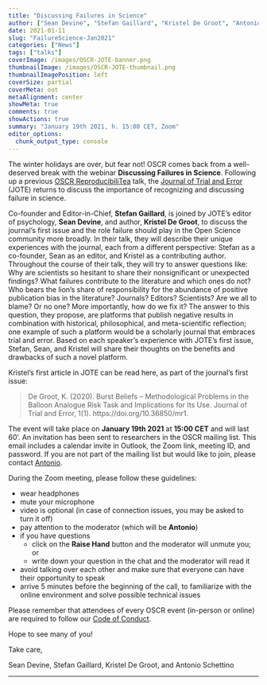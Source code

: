 ```yaml
---
title: "Discussing Failures in Science"
author: ["Sean Devine", "Stefan Gaillard", "Kristel De Groot", "Antonio Schettino"]
date: 2021-01-11
slug: "FailureScience-Jan2021"
categories: ["News"]
tags: ["talks"]
coverImage: /images/OSCR-JOTE-banner.png
thumbnailImage: /images/OSCR-JOTE-thumbnail.png
thumbnailImagePosition: left
coverSize: partial
coverMeta: out
metaAlignment: center
showMeta: true
comments: true
showActions: true
summary: "January 19th 2021, h. 15:00 CET, Zoom"
editor_options: 
  chunk_output_type: console
---
```


The winter holidays are over, but fear not! OSCR comes back from a well-deserved break with the webinar **Discussing Failures in Science**. Following up a previous [OSCR ReproducibiliTea](https://www.openscience-rotterdam.com/2020/01/reproducibilitea-feb2020/) talk, the [Journal of Trial and Error](https://www.jtrialerror.com/) (JOTE) returns to discuss the importance of recognizing and discussing failure in science.

Co-founder and Editor-in-Chief, **Stefan Gaillard**, is joined by JOTE’s editor of psychology, **Sean Devine**, and author, **Kristel De Groot**, to discuss the journal’s first issue and the role failure should play in the Open Science community more broadly. In their talk, they will describe their unique experiences with the journal, each from a different perspective: Stefan as a co-founder, Sean as an editor, and Kristel as a contributing author. Throughout the course of their talk, they will try to answer questions like: Why are scientists so hesitant to share their nonsignificant or unexpected findings? What failures contribute to the literature and which ones do not? Who bears the lion’s share of responsibility for the abundance of positive publication bias in the literature? Journals? Editors? Scientists? Are we all to blame? Or no one? More importantly, how do we fix it? The answer to this question, they propose, are platforms that publish negative results in combination with historical, philosophical, and meta-scientific reflection; one example of such a platform would be a scholarly journal that embraces trial and error. Based on each speaker’s experience with JOTE's first issue, Stefan, Sean, and Kristel will share their thoughts on the benefits and drawbacks of such a novel platform. 

Kristel’s first article in JOTE can be read here, as part of the journal’s first issue:

> De Groot, K. (2020). Burst Beliefs – Methodological Problems in the Balloon Analogue Risk Task and Implications for Its Use. Journal of Trial and Error, 1(1). https://doi.org/10.36850/mr1.

The event will take place on **January 19th 2021** at **15:00 CET** and will last 60'. An invitation has been sent to researchers in the OSCR mailing list. This email includes a calendar invite in Outlook, the Zoom link, meeting ID, and password. If you are not part of the mailing list but would like to join, please contact [Antonio](mailto:schettino@eur.nl).

During the Zoom meeting, please follow these guidelines:

* wear headphones
* mute your microphone
* video is optional (in case of connection issues, you may be asked to turn it off)
* pay attention to the moderator (which will be **Antonio**)
* if you have questions
  - click on the **Raise Hand** button and the moderator will unmute you; or
  - write down your question in the chat and the moderator will read it
* avoid talking over each other and make sure that everyone can have their opportunity to speak
* arrive 5 minutes before the beginning of the call, to familiarize with the online environment and solve possible technical issues

Please remember that attendees of every OSCR event (in-person or online) are required to follow our [Code of Conduct](https://www.openscience-rotterdam.com/coc/).

Hope to see many of you!

Take care,

Sean Devine, Stefan Gaillard, Kristel De Groot, and Antonio Schettino

***


